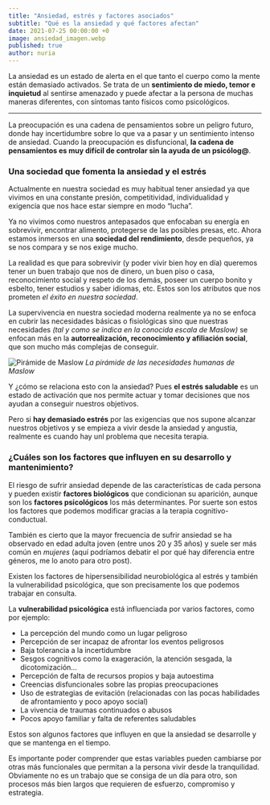 ```yaml
---
title: "Ansiedad, estrés y factores asociados"
subtitle: "Qué es la ansiedad y qué factores afectan"
date: 2021-07-25 00:00:00 +0
image: ansiedad_imagen.webp
published: true
author: nuria
---
```

La ansiedad es un estado de alerta en el que tanto el cuerpo como la mente están demasiado activados. Se trata de un **sentimiento de miedo, temor e inquietud** al sentirse amenazado y puede afectar a la persona de muchas maneras diferentes, con síntomas tanto físicos como psicológicos. 

---

La preocupación es una cadena de pensamientos sobre un peligro futuro, donde hay incertidumbre sobre lo que va a pasar y un sentimiento intenso de ansiedad. Cuando la preocupación es disfuncional, **la cadena de pensamientos es muy difícil de controlar sin la ayuda de un psicólog@**. 

### Una sociedad que fomenta la ansiedad y el estrés

Actualmente en nuestra sociedad es muy habitual tener ansiedad ya que vivimos en una constante presión, competitividad, individualidad y exigencia que nos hace estar siempre en modo “lucha”. 

Ya no vivimos como nuestros antepasados que enfocaban su energía en sobrevivir, encontrar alimento, protegerse de las posibles presas, etc. Ahora estamos inmersos en una **sociedad del rendimiento**, desde pequeños, ya se nos compara y se nos exige mucho.

La realidad es que para sobrevivir (y poder vivir bien hoy en día) queremos tener un buen trabajo que nos de dinero, un buen piso o casa, reconocimiento social y respeto de los demás, poseer un cuerpo bonito y esbelto, tener estudios y saber idiomas, etc. Estos son los atributos que nos prometen *el éxito en nuestra sociedad*. 

La supervivencia en nuestra sociedad moderna realmente ya no se enfoca en cubrir las necesidades básicas o fisiológicas sino que nuestras necesidades *(tal y como se indica en la conocida escala de Maslow)* se enfocan más en la **autorrealización, reconocimiento y afiliación social**, que son mucho más complejas de conseguir. 

![Pirámide de Maslow](piramidemaslow.webp)
*La pirámide de las necesidades humanas de Maslow*

Y ¿cómo se relaciona esto con la ansiedad? Pues **el estrés saludable** es un estado de activación que nos permite actuar y tomar decisiones que nos ayudan a conseguir nuestros objetivos. 

Pero si **hay demasiado estrés** por las exigencias que nos supone alcanzar nuestros objetivos y se empieza a vivir desde la ansiedad y angustia, realmente es cuando hay unl problema que necesita terapia. 

### ¿Cuáles son los factores que influyen en su desarrollo y mantenimiento?

El riesgo de sufrir ansiedad depende de las características de cada persona y pueden existir **factores biológicos** que condicionan su aparición, aunque son los **factores psicológicos** los más determinantes. Por suerte son estos los factores que podemos modificar gracias a la terapia cognitivo-conductual. 

También es cierto que la mayor frecuencia de sufrir ansiedad se ha observado en edad adulta joven (entre unos 20 y 35 años) y suele ser más común en *mujeres* (aquí podríamos debatir el por qué hay diferencia entre géneros, me lo anoto para otro post).

Existen los factores de hipersensibilidad neurobiológica al estrés y también la vulnerabilidad psicológica, que son precisamente los que podemos trabajar en consulta.

La **vulnerabilidad psicológica** está influenciada por varios factores, como por ejemplo:

- La percepción del mundo como un lugar peligroso
- Percepción de ser incapaz de afrontar los eventos peligrosos
- Baja tolerancia a la incertidumbre
- Sesgos cognitivos como la exageración, la atención sesgada, la dicotomización...
- Percepción de falta de recursos propios y baja autoestima
- Creencias disfuncionales sobre las propias preocupaciones
- Uso de estrategias de evitación (relacionadas con las pocas habilidades de afrontamiento y poco apoyo social)
- La vivencia de traumas continuados o abusos
- Pocos apoyo familiar y falta de referentes saludables

Estos son algunos factores que influyen en que la ansiedad se desarrolle y que se mantenga en el tiempo.

Es importante poder comprender que estas variables pueden cambiarse por otras más funcionales que permitan a la persona vivir desde la tranquilidad. Obviamente no es un trabajo que se consiga de un día para otro, son procesos más bien largos que requieren de esfuerzo, compromiso y estrategia. 
